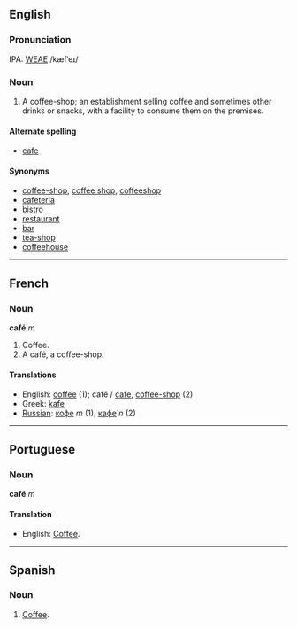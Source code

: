 ==English==

===Pronunciation===
IPA: [[WEAE]] /kæfˈeɪ/

===Noun===

#A coffee-shop; an establishment selling coffee and sometimes other drinks or snacks, with a facility to consume them on the premises.

====Alternate spelling====
*[[cafe]]

====Synonyms====
*[[coffee-shop]], [[coffee shop]], [[coffeeshop]]
*[[cafeteria]]
*[[bistro]]
*[[restaurant]]
*[[bar]]
*[[tea-shop]]
*[[coffeehouse]]

----
==French==
===Noun===
'''café''' ''m''

#Coffee.
#A café, a coffee-shop.

====Translations====

*English: [[coffee]] (1); café / [[cafe]], [[coffee-shop]] (2)
*Greek: [[kafe]]
*[[Russian]]: [[кофе|ко́фе]] ''m'' (1), [[кафе|кафе́]] ''n'' (2)
----

==Portuguese==
===Noun===
'''café''' ''m''

====Translation====
*English: [[Coffee]].

----

==Spanish==
===Noun===

#[[Coffee]].